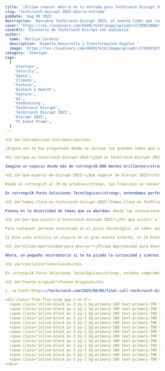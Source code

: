 ```yaml
title: '¡Última chance! Ahorra en tu entrada para TechCrunch Disrupt 2025 hoy.'
slug: 'techcrunch-disrupt-2025-ahorra-entrada'
pubDate: 'Aug 06 2025'
description: 'Descubre TechCrunch Disrupt 2025, el evento líder que reúne a emprendedores, inversores y líderes tecnológicos en San Francisco. Aprovecha la última oportunidad para obtener tu entrada y ser parte del futuro de la innovación.'
cover: 'https://res.cloudinary.com/dkb9jfet8/image/upload/v1739923000/techcrunch_disrupt_hero.jpg' # URL de imagen placeholder, ya que no se proporcionó una en el contenido.
coverAlt: 'Escenario de TechCrunch Disrupt con audiencia'
author:
  name: 'Marilyn Cardozo'
  description: 'Experta Desarrollo y Transformación Digital.'
  image: 'https://res.cloudinary.com/dkb9jfet8/image/upload/v1739923879/marilyn_s2mi4a.png'
category: 'Startups'
tags:
  [
    'Startups',
    'Security',
    'Space',
    'Climate',
    'Fintech',
    'Biotech & Health',
    'Venture',
    'AI',
    'Fundraising',
    'TechCrunch Disrupt',
    'TechCrunch Disrupt 2025',
    'Disrupt 2025',
    'TC Event Promo',
  ]
---

<h2 id="introduccion">Introducción</h2>

¿Alguna vez te has preguntado dónde se cocinan las grandes ideas que cambian el mundo? ¿Dónde se encuentran los visionarios con los inversores, y las pequeñas chispas se convierten en incendios de innovación? Pues bien, existen lugares y eventos clave que actúan como verdaderos epicentros de la creatividad y el futuro tecnológico. Hoy queremos hablarte de uno de esos encuentros que marcan la pauta en el mundo de las startups y la tecnología, un espacio donde el futuro no solo se imagina, sino que se construye.

<h2 id="que-es-techcrunch-disrupt-2025">¿Qué es TechCrunch Disrupt 2025?</h2>

Imagina un espacio donde más de <strong>10.000 mentes brillantes</strong> – emprendedores con ideas disruptivas, inversores de capital riesgo buscando la próxima gran oportunidad, líderes tecnológicos que ya están definiendo el mañana y constructores de ecosistemas que tejen las redes de colaboración – se reúnen con un único propósito: dar forma al futuro. Precisamente esto es lo que representa un evento tan significativo como <strong>TechCrunch Disrupt 2025</strong>, que este año celebra dos décadas de existencia, dos décadas impulsando el ecosistema startup a nivel global. Un hito que nos recuerda la constante evolución y la necesidad de estar siempre un paso adelante, aprendiendo y adaptándonos a lo nuevo.

<h2 id="que-esperar-de-disrupt-2025">¿Qué esperar de Disrupt 2025?</h2>

Desde el <strong>27 al 29 de octubre</strong>, San Francisco se convertirá, una vez más, en el escenario de esta congregación masiva en Moscone West. Serán tres días intensos, cargados de una programación de alto impacto, oportunidades invaluables de networking y una energía vibrante que solo se experimenta cuando el ingenio y la ambición se unen en un mismo lugar. Es el lugar donde los proyectos incipientes encuentran su primera gran oportunidad, donde las ideas se pulen en conversaciones reveladoras y donde las conexiones estratégicas se forjan para toda la vida, abriendo puertas que quizás no sabías que existían.

En <strong>IA Punto Soluciones Tecnológicas</strong>, entendemos perfectamente la chispa que impulsa a estas startups y la importancia de un ecosistema que las apoye. Nuestra misión en IA Punto es precisamente esa: proporcionar las herramientas y el conocimiento necesario para que las ideas se conviertan en realidades sólidas y exitosas, tal como se promueve en eventos de esta magnitud. Sabemos que el camino del emprendedor está lleno de desafíos y de incertidumbre, y eventos como este ofrecen una hoja de ruta clara, la posibilidad de encontrar mentores valiosos y la oportunidad de conectar con compañeros de viaje que comparten tus aspiraciones.

<h2 id="temas-clave-en-techcrunch-disrupt-2025">Temas Clave en TechCrunch Disrupt 2025</h2>

Piensa en la diversidad de temas que se abordan: desde las innovaciones más audaces en <strong>inteligencia artificial (IA)</strong>, un campo que en IA Punto exploramos a diario con soluciones prácticas y avanzadas que transforman negocios, hasta las fronteras de la exploración espacial y las soluciones innovadoras para el clima que buscan un impacto global. También se profundiza en la ciberseguridad, fundamental en un mundo cada vez más conectado y vulnerable; las biotech y salud, que están revolucionando cómo vivimos y nos cuidamos; y las fintech, que están redefiniendo el futuro de las finanzas personales y empresariales. Por supuesto, un pilar fundamental es el mundo de las startups, con sesiones dedicadas a la captación de fondos y el capital de riesgo, vital para el crecimiento y la escalabilidad de cualquier nuevo emprendimiento.

<h2 id="por-que-asistir-a-techcrunch-disrupt-2025">¿Por qué asistir a TechCrunch Disrupt 2025?</h2>

Para cualquier persona interesada en el pulso tecnológico, en saber qué viene a continuación o en cómo su propia idea puede despegar, un evento así es una ventana invaluable al futuro. Es una oportunidad única de escuchar directamente a los líderes y disruptores que están moldeando el mañana, de aprender de sus éxitos y, quizás más importante, de sus fracasos, y de inspirarse para llevar tu propio proyecto o tu propia carrera al siguiente nivel. Imagina las conversaciones que pueden surgir en los pasillos, las alianzas inesperadas que pueden nacer de un simple apretón de manos y el simple hecho de estar inmerso en un ambiente donde la innovación es la moneda de cambio y la ambición es contagiosa.

Si bien este artículo se inspira en un gran evento externo, en IA Punto creemos firmemente en la importancia de nutrir la comunidad tecnológica y estar al día con las vanguardias. Fomentar la curiosidad, la participación en estos espacios y la educación continua es clave para el desarrollo personal y profesional en el ámbito tecnológico. Es una forma de mantenernos relevantes, aprender de los mejores y, lo más importante, contribuir a la creación de un futuro mejor a través de la tecnología y la innovación constante.

<h2 id="ultima-oportunidad-para-ahorrar">¡Última Oportunidad para Ahorrar!</h2>

Ahora, un pequeño recordatorio si te ha picado la curiosidad y sientes que este evento es el impulso que necesitas: el tiempo es oro, especialmente cuando se trata de aprovechar las oportunidades. Las ofertas para obtener tus entradas con un <strong>ahorro significativo, que podría llegar hasta los $675</strong>, finalizan esta misma noche. Es la última llamada para asegurar tu lugar en este encuentro que promete ser un hito en el calendario tecnológico de 2025. No dejes pasar la oportunidad de ser parte de la conversación, de las innovaciones que definirán el futuro y de la energía que solo se encuentra en un evento de esta magnitud.

<h2 id="conclusion">Conclusión</h2>

En <strong>IA Punto Soluciones Tecnológicas</strong>, estamos comprometidos con llevar la innovación a tu puerta y con ayudarte a navegar en este emocionante panorama tecnológico. Eventos como este nos recuerdan la importancia de la visión, la audacia y la colaboración. Si buscas soluciones tecnológicas de vanguardia o quieres entender cómo la inteligencia artificial puede transformar tu negocio, no dudes en contactarnos. Estamos aquí para ayudarte a crecer y a construir el futuro.

<h2 id="fuente-original">Fuente Original</h2>

1. <a href="https://techcrunch.com/2025/08/06/final-call-techcrunch-disrupt-2025-ticket-savings-end-tonight/" target="_blank" rel="noopener noreferrer">TechCrunch: Final Call - TechCrunch Disrupt 2025 Ticket Savings End Tonight</a>

<div class="flex flex-wrap gap-2 mt-8">
  <span class="inline-block px-3 py-1 bg-primary-100 text-primary-700 text-xs font-semibold rounded-full shadow-sm">Startups</span>
  <span class="inline-block px-3 py-1 bg-primary-100 text-primary-700 text-xs font-semibold rounded-full shadow-sm">Security</span>
  <span class="inline-block px-3 py-1 bg-primary-100 text-primary-700 text-xs font-semibold rounded-full shadow-sm">Space</span>
  <span class="inline-block px-3 py-1 bg-primary-100 text-primary-700 text-xs font-semibold rounded-full shadow-sm">Climate</span>
  <span class="inline-block px-3 py-1 bg-primary-100 text-primary-700 text-xs font-semibold rounded-full shadow-sm">Fintech</span>
  <span class="inline-block px-3 py-1 bg-primary-100 text-primary-700 text-xs font-semibold rounded-full shadow-sm">Biotech & Health</span>
  <span class="inline-block px-3 py-1 bg-primary-100 text-primary-700 text-xs font-semibold rounded-full shadow-sm">Venture</span>
  <span class="inline-block px-3 py-1 bg-primary-100 text-primary-700 text-xs font-semibold rounded-full shadow-sm">AI</span>
  <span class="inline-block px-3 py-1 bg-primary-100 text-primary-700 text-xs font-semibold rounded-full shadow-sm">Fundraising</span>
  <span class="inline-block px-3 py-1 bg-primary-100 text-primary-700 text-xs font-semibold rounded-full shadow-sm">TechCrunch Disrupt</span>
  <span class="inline-block px-3 py-1 bg-primary-100 text-primary-700 text-xs font-semibold rounded-full shadow-sm">TechCrunch Disrupt 2025</span>
  <span class="inline-block px-3 py-1 bg-primary-100 text-primary-700 text-xs font-semibold rounded-full shadow-sm">Disrupt 2025</span>
  <span class="inline-block px-3 py-1 bg-primary-100 text-primary-700 text-xs font-semibold rounded-full shadow-sm">TC Event Promo</span>
</div>
```